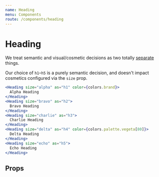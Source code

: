 ```yaml
---
name: Heading
menu: Components
route: /components/heading
---
```



# Heading

We treat semantic and visual/cosmetic decisions as two totally [separate](https://csswizardry.com/2016/02/managing-typography-on-large-apps/) things.

Our choice of `h1`–`h5` is a purely semantic decision, and doesn't impact cosmetics configured via the `size` prop.

```jsx react-live
<Heading size="alpha" as="h1" color={colors.brand}>
  Alpha Heading
</Heading>
<Heading size="bravo" as="h2">
  Bravo Heading
</Heading>
<Heading size="charlie" as="h3">
  Charlie Heading
</Heading>
<Heading size="delta" as="h4" color={colors.palette.vegeta[80]}>
  Delta Heading
</Heading>
<Heading size="echo" as="h5">
  Echo Heading
</Heading>
```

## Props

<PropsTable of={Heading} />
